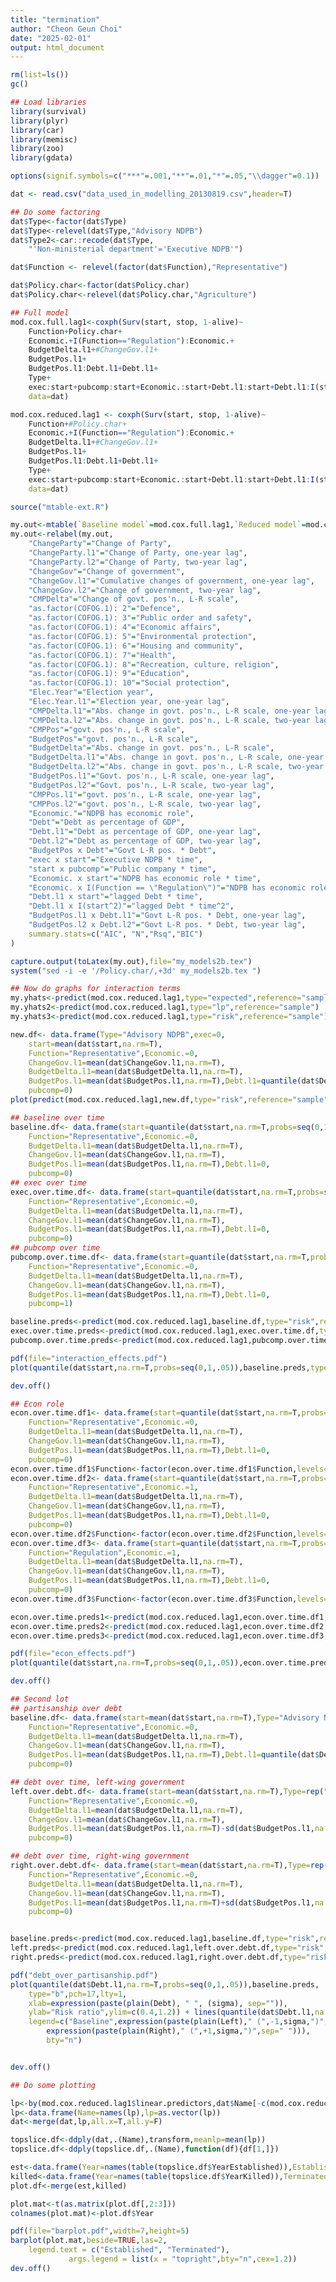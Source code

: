 ---
title: "termination"
author: "Cheon Geun Choi"
date: "2025-02-01"
output: html_document
---

```{r}
rm(list=ls())
gc()
```

```{r}
## Load libraries
library(survival)
library(plyr)
library(car)
library(memisc)
library(zoo)
library(gdata)
```


```{r}
options(signif.symbols=c("***"=.001,"**"=.01,"*"=.05,"\\dagger"=0.1))

dat <- read.csv("data_used_in_modelling_20130819.csv",header=T)
```


```{r}
## Do some factoring
dat$Type<-factor(dat$Type)
dat$Type<-relevel(dat$Type,"Advisory NDPB")
dat$Type2<-car::recode(dat$Type,
	"'Non-ministerial department'='Executive NDPB'")

dat$Function <- relevel(factor(dat$Function),"Representative")

dat$Policy.char<-factor(dat$Policy.char)
dat$Policy.char<-relevel(dat$Policy.char,"Agriculture")
```


```{r}
## Full model
mod.cox.full.lag1<-coxph(Surv(start, stop, 1-alive)~
    Function+Policy.char+
	Economic.+I(Function=="Regulation"):Economic.+
	BudgetDelta.l1+#ChangeGov.l1+
	BudgetPos.l1+
	BudgetPos.l1:Debt.l1+Debt.l1+	
	Type+
	exec:start+pubcomp:start+Economic.:start+Debt.l1:start+Debt.l1:I(start^2),
	data=dat)

mod.cox.reduced.lag1 <- coxph(Surv(start, stop, 1-alive)~
    Function+#Policy.char+
	Economic.+I(Function=="Regulation"):Economic.+
	BudgetDelta.l1+#ChangeGov.l1+
	BudgetPos.l1+
	BudgetPos.l1:Debt.l1+Debt.l1+	
	Type+
	exec:start+pubcomp:start+Economic.:start+Debt.l1:start+Debt.l1:I(start^2),
	data=dat)
```


```{r}
source("mtable-ext.R")
```


```{r}
my.out<-mtable(`Baseline model`=mod.cox.full.lag1,`Reduced model`=mod.cox.reduced.lag1)
my.out<-relabel(my.out,
	"ChangeParty"="Change of Party",
	"ChangeParty.l1"="Change of Party, one-year lag",
	"ChangeParty.l2"="Change of Party, two-year lag",
	"ChangeGov"="Change of government",
	"ChangeGov.l1"="Cumulative changes of government, one-year lag",
	"ChangeGov.l2"="Change of government, two-year lag",
	"CMPDelta"="Change of govt. pos'n., L-R scale",
	"as.factor(COFOG.1): 2"="Defence",
	"as.factor(COFOG.1): 3"="Public order and safety",
	"as.factor(COFOG.1): 4"="Economic affairs",
	"as.factor(COFOG.1): 5"="Environmental protection",
	"as.factor(COFOG.1): 6"="Housing and community",
	"as.factor(COFOG.1): 7"="Health",
	"as.factor(COFOG.1): 8"="Recreation, culture, religion",
	"as.factor(COFOG.1): 9"="Education",
	"as.factor(COFOG.1): 10"="Social protection",
	"Elec.Year"="Election year",
	"Elec.Year.l1"="Election year, one-year lag",
	"CMPDelta.l1"="Abs. change in govt. pos'n., L-R scale, one-year lag",
	"CMPDelta.l2"="Abs. change in govt. pos'n., L-R scale, two-year lag",
	"CMPPos"="govt. pos'n., L-R scale",
	"BudgetPos"="govt. pos'n., L-R scale",
	"BudgetDelta"="Abs. change in govt. pos'n., L-R scale",
	"BudgetDelta.l1"="Abs. change in govt. pos'n., L-R scale, one-year lag",
	"BudgetDelta.l2"="Abs. change in govt. pos'n., L-R scale, two-year lag",
	"BudgetPos.l1"="Govt. pos'n., L-R scale, one-year lag",
	"BudgetPos.l2"="Govt. pos'n., L-R scale, two-year lag",
	"CMPPos.l1"="govt. pos'n., L-R scale, one-year lag",
	"CMPPos.l2"="govt. pos'n., L-R scale, two-year lag",
	"Economic."="NDPB has economic role",
	"Debt"="Debt as percentage of GDP",
	"Debt.l1"="Debt as percentage of GDP, one-year lag",
	"Debt.l2"="Debt as percentage of GDP, two-year lag",
	"BudgetPos x Debt"="Govt L-R pos. * Debt",
	"exec x start"="Executive NDPB * time",
	"start x pubcomp"="Public company * time",
	"Economic. x start"="NDPB has economic role * time",
	"Economic. x I(Function == \"Regulation\")"="NDPB has economic role * Regulation",
	"Debt.l1 x start"="lagged Debt * time",
	"Debt.l1 x I(start^2)"="lagged Debt * time^2",
	"BudgetPos.l1 x Debt.l1"="Govt L-R pos. * Debt, one-year lag",
	"BudgetPos.l2 x Debt.l2"="Govt L-R pos. * Debt, two-year lag",
	summary.stats=c("AIC", "N","Rsq","BIC")
)

capture.output(toLatex(my.out),file="my_models2b.tex")
system("sed -i -e '/Policy.char/,+3d' my_models2b.tex ")
```


```{r}
## Now do graphs for interaction terms
my.yhats<-predict(mod.cox.reduced.lag1,type="expected",reference="sample")
my.yhats2<-predict(mod.cox.reduced.lag1,type="lp",reference="sample")
my.yhats3<-predict(mod.cox.reduced.lag1,type="risk",reference="sample")

new.df<- data.frame(Type="Advisory NDPB",exec=0,
	start=mean(dat$start,na.rm=T),
	Function="Representative",Economic.=0,
	ChangeGov.l1=mean(dat$ChangeGov.l1,na.rm=T),
	BudgetDelta.l1=mean(dat$BudgetDelta.l1,na.rm=T),
	BudgetPos.l1=mean(dat$BudgetPos.l1,na.rm=T),Debt.l1=quantile(dat$Debt.l1),
	pubcomp=0)
plot(predict(mod.cox.reduced.lag1,new.df,type="risk",reference="sample"))
```


```{r}
## baseline over time
baseline.df<- data.frame(start=quantile(dat$start,na.rm=T,probs=seq(0,1,.05)),Type=rep("Advisory NDPB",21),exec=0,
	Function="Representative",Economic.=0,
	BudgetDelta.l1=mean(dat$BudgetDelta.l1,na.rm=T),
	ChangeGov.l1=mean(dat$ChangeGov.l1,na.rm=T),
	BudgetPos.l1=mean(dat$BudgetPos.l1,na.rm=T),Debt.l1=0,
	pubcomp=0)
## exec over time
exec.over.time.df<- data.frame(start=quantile(dat$start,na.rm=T,probs=seq(0,1,.05)),Type=rep("Executive NDPB",21),exec=1,
	Function="Representative",Economic.=0,
	BudgetDelta.l1=mean(dat$BudgetDelta.l1,na.rm=T),
	ChangeGov.l1=mean(dat$ChangeGov.l1,na.rm=T),
	BudgetPos.l1=mean(dat$BudgetPos.l1,na.rm=T),Debt.l1=0,
	pubcomp=0)
## pubcomp over time
pubcomp.over.time.df<- data.frame(start=quantile(dat$start,na.rm=T,probs=seq(0,1,.05)),Type=rep("Public companies",21),exec=0,
	Function="Representative",Economic.=0,
	BudgetDelta.l1=mean(dat$BudgetDelta.l1,na.rm=T),
	ChangeGov.l1=mean(dat$ChangeGov.l1,na.rm=T),
	BudgetPos.l1=mean(dat$BudgetPos.l1,na.rm=T),Debt.l1=0,
	pubcomp=1)

baseline.preds<-predict(mod.cox.reduced.lag1,baseline.df,type="risk",reference="sample")
exec.over.time.preds<-predict(mod.cox.reduced.lag1,exec.over.time.df,type="risk",reference="sample")
pubcomp.over.time.preds<-predict(mod.cox.reduced.lag1,pubcomp.over.time.df,type="risk",reference="sample")

pdf(file="interaction_effects.pdf")
plot(quantile(dat$start,na.rm=T,probs=seq(0,1,.05)),baseline.preds,type="b",pch=17,lty=1,xlab="Time",ylab="Risk ratio",ylim=c(0,6),xlim=c(0,25)) +lines(quantile(dat$start,na.rm=T,probs=seq(0,1,.05)),exec.over.time.preds,pch=15,lty=2,type="b") + lines(quantile(dat$start,na.rm=T,probs=seq(0,1,.05)),pubcomp.over.time.preds,pch=19,lty=3,type="b") + legend("topright",lty=1:3,pch=c(17,15,19),legend=c("Baseline","Exec","Pub.comp"),bty="n")

dev.off()
```


```{r}
## Econ role
econ.over.time.df1<- data.frame(start=quantile(dat$start,na.rm=T,probs=seq(0,1,.05)),Type=rep("Advisory NDPB",21),exec=0,
	Function="Representative",Economic.=0,
	BudgetDelta.l1=mean(dat$BudgetDelta.l1,na.rm=T),
	ChangeGov.l1=mean(dat$ChangeGov.l1,na.rm=T),
	BudgetPos.l1=mean(dat$BudgetPos.l1,na.rm=T),Debt.l1=0,
	pubcomp=0)
econ.over.time.df1$Function<-factor(econ.over.time.df1$Function,levels=c("Representative","Regulation"))
econ.over.time.df2<- data.frame(start=quantile(dat$start,na.rm=T,probs=seq(0,1,.05)),Type=rep("Advisory NDPB",21),exec=0,
	Function="Representative",Economic.=1,
	BudgetDelta.l1=mean(dat$BudgetDelta.l1,na.rm=T),
	ChangeGov.l1=mean(dat$ChangeGov.l1,na.rm=T),
	BudgetPos.l1=mean(dat$BudgetPos.l1,na.rm=T),Debt.l1=0,
	pubcomp=0)
econ.over.time.df2$Function<-factor(econ.over.time.df2$Function,levels=c("Representative","Regulation"))
econ.over.time.df3<- data.frame(start=quantile(dat$start,na.rm=T,probs=seq(0,1,.05)),Type=rep("Advisory NDPB",21),exec=0,
	Function="Regulation",Economic.=1,
	BudgetDelta.l1=mean(dat$BudgetDelta.l1,na.rm=T),
	ChangeGov.l1=mean(dat$ChangeGov.l1,na.rm=T),
	BudgetPos.l1=mean(dat$BudgetPos.l1,na.rm=T),Debt.l1=0,
	pubcomp=0)
econ.over.time.df3$Function<-factor(econ.over.time.df3$Function,levels=c("Representative","Regulation"))

econ.over.time.preds1<-predict(mod.cox.reduced.lag1,econ.over.time.df1,type="risk",reference="sample")
econ.over.time.preds2<-predict(mod.cox.reduced.lag1,econ.over.time.df2,type="risk",reference="sample")
econ.over.time.preds3<-predict(mod.cox.reduced.lag1,econ.over.time.df3,type="risk",reference="sample")
```


```{r}
pdf(file="econ_effects.pdf")
plot(quantile(dat$start,na.rm=T,probs=seq(0,1,.05)),econ.over.time.preds1,type="b",pch=17,lty=1,xlab="Time",ylab="Risk ratio",ylim=c(0,6),xlim=c(0,25)) + lines(quantile(dat$start,na.rm=T,probs=seq(0,1,.05)),econ.over.time.preds2,pch=15,lty=2,type="b") + lines(quantile(dat$start,na.rm=T,probs=seq(0,1,.05)),econ.over.time.preds3,pch=19,lty=3,type="b") + legend("topleft",lty=1:3,pch=c(17,15,19),legend=c("Baseline","Representative Economic","Regulatory Economic"),bty="n")

dev.off()
```


```{r}
## Second lot
## partisanship over debt
baseline.df<- data.frame(start=mean(dat$start,na.rm=T),Type="Advisory NDPB",exec=0,
	Function="Representative",Economic.=0,
	BudgetDelta.l1=mean(dat$BudgetDelta.l1,na.rm=T),
	ChangeGov.l1=mean(dat$ChangeGov.l1,na.rm=T),
	BudgetPos.l1=mean(dat$BudgetPos.l1,na.rm=T),Debt.l1=quantile(dat$Debt.l1,na.rm=T,probs=seq(0,1,.05)),
	pubcomp=0)

## debt over time, left-wing government
left.over.debt.df<- data.frame(start=mean(dat$start,na.rm=T),Type=rep("Advisory NDPB",21),exec=0,
	Function="Representative",Economic.=0,
	BudgetDelta.l1=mean(dat$BudgetDelta.l1,na.rm=T),
	ChangeGov.l1=mean(dat$ChangeGov.l1,na.rm=T),
	BudgetPos.l1=mean(dat$BudgetPos.l1,na.rm=T)-sd(dat$BudgetPos.l1,na.rm=T),Debt.l1=quantile(dat$Debt.l1,na.rm=T,probs=seq(0,1,.05)),
	pubcomp=0)

## debt over time, right-wing government
right.over.debt.df<- data.frame(start=mean(dat$start,na.rm=T),Type=rep("Advisory NDPB",21),exec=0,
	Function="Representative",Economic.=0,
	BudgetDelta.l1=mean(dat$BudgetDelta.l1,na.rm=T),
	ChangeGov.l1=mean(dat$ChangeGov.l1,na.rm=T),
	BudgetPos.l1=mean(dat$BudgetPos.l1,na.rm=T)+sd(dat$BudgetPos.l1,na.rm=T),Debt.l1=quantile(dat$Debt.l1,na.rm=T,probs=seq(0,1,.05)),
	pubcomp=0)


baseline.preds<-predict(mod.cox.reduced.lag1,baseline.df,type="risk",reference="sample")
left.preds<-predict(mod.cox.reduced.lag1,left.over.debt.df,type="risk",reference="sample")
right.preds<-predict(mod.cox.reduced.lag1,right.over.debt.df,type="risk",reference="sample")
```


```{r}
pdf("debt_over_partisanship.pdf")
plot(quantile(dat$Debt.l1,na.rm=T,probs=seq(0,1,.05)),baseline.preds,
	type="b",pch=17,lty=1,
	xlab=expression(paste(plain(Debt), " ", (sigma), sep="")),
	ylab="Risk ratio",ylim=c(0.4,1.2)) + lines(quantile(dat$Debt.l1,na.rm=T,probs=seq(0,1,.05)),left.preds,pch=15,lty=2,type="b") + lines(quantile(dat$Debt.l1,na.rm=T,probs=seq(0,1,.05)),right.preds,pch=19,lty=3,type="b") + legend("topleft",lty=1:3,pch=c(17,15,19),
	legend=c("Baseline",expression(paste(plain(Left)," (",-1,sigma,")",sep=" ")),
		expression(paste(plain(Right)," (",+1,sigma,")",sep=" "))),
		bty="n")


dev.off()
```


```{r}
## Do some plotting

lp<-by(mod.cox.reduced.lag1$linear.predictors,dat$Name[-c(mod.cox.reduced.lag1$na.action)],mean,na.rm=T)
lp<-data.frame(Name=names(lp),lp=as.vector(lp))
dat<-merge(dat,lp,all.x=T,all.y=F)

topslice.df<-ddply(dat,.(Name),transform,meanlp=mean(lp))
topslice.df<-ddply(topslice.df,.(Name),function(df){df[1,]})

est<-data.frame(Year=names(table(topslice.df$YearEstablished)),Established=as.vector(table(topslice.df$YearEstablished)))
killed<-data.frame(Year=names(table(topslice.df$YearKilled)),Terminated=as.vector(table(topslice.df$YearKilled)))
plot.df<-merge(est,killed)

plot.mat<-t(as.matrix(plot.df[,2:3]))
colnames(plot.mat)<-plot.df$Year

pdf(file="barplot.pdf",width=7,height=5)
barplot(plot.mat,beside=TRUE,las=2,
	legend.text = c("Established", "Terminated"),
             args.legend = list(x = "topright",bty="n",cex=1.2))
dev.off()


```

